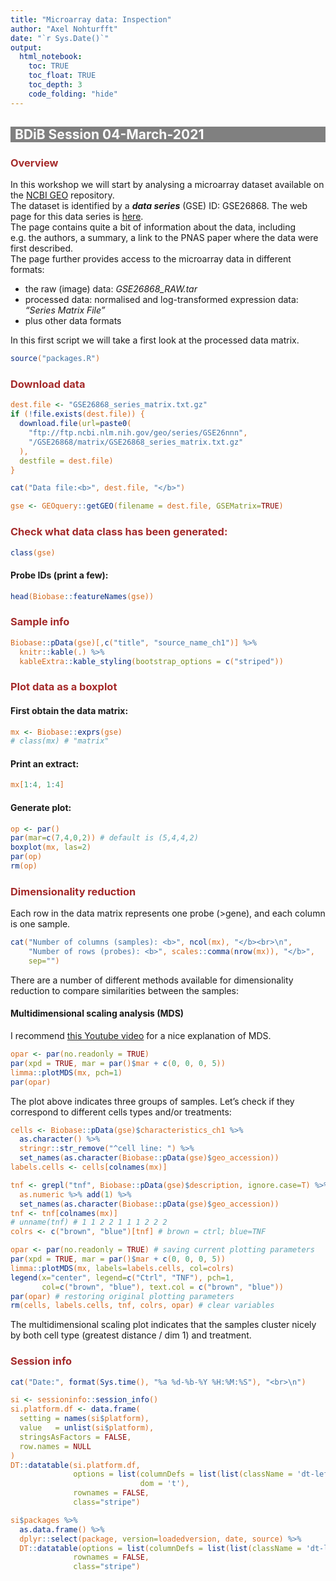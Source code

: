 ```yaml
---
title: "Microarray data: Inspection"
author: "Axel Nohturfft"
date: "`r Sys.Date()`"
output: 
  html_notebook:
    toc: TRUE
    toc_float: TRUE
    toc_depth: 3
    code_folding: "hide"
---
```


<style>
h1 {background: brown;color: white;padding-left: 7px;}
h2 {background: grey;color: white;padding-left: 7px;}
h3 {color: brown;}
code {color: chocolate;}
details p {font-family: monospace;}
</style>



## BDiB Session 04-March-2021  
### Overview  
In this workshop we will start by analysing a microarray dataset available on the [NCBI GEO](https://www.ncbi.nlm.nih.gov/geo/) repository.  
The dataset is identified by a ***data series*** (GSE) ID: GSE26868. The web page for this data series is [here](https://www.ncbi.nlm.nih.gov/geo/query/acc.cgi?acc=GSE26868).  
The page contains quite a bit of information about the data, including e.g. the authors, a summary, a link to the PNAS paper where the data were first described.  
The page further provides access to the microarray data in different formats:  

* the raw (image) data: *GSE26868_RAW.tar*  
* processed data: normalised and log-transformed expression data: *"Series Matrix File"*  
* plus other data formats  

In this first script we will take a first look at the processed data matrix.  

```r
source("packages.R")
```


### Download data    
```r
dest.file <- "GSE26868_series_matrix.txt.gz"
if (!file.exists(dest.file)) {
  download.file(url=paste0(
    "ftp://ftp.ncbi.nlm.nih.gov/geo/series/GSE26nnn",
    "/GSE26868/matrix/GSE26868_series_matrix.txt.gz"
  ),
  destfile = dest.file)
}
```


```r
cat("Data file:<b>", dest.file, "</b>")
```


```r
gse <- GEOquery::getGEO(filename = dest.file, GSEMatrix=TRUE)
```

### Check what data class has been generated:  
```r
class(gse)
```

#### Probe IDs (print a few):
```r
head(Biobase::featureNames(gse))
```

### Sample info  
```r
Biobase::pData(gse)[,c("title", "source_name_ch1")] %>%
  knitr::kable(.) %>% 
  kableExtra::kable_styling(bootstrap_options = c("striped"))
```


### Plot data as a boxplot  
#### First obtain the data matrix:
```r
mx <- Biobase::exprs(gse)
# class(mx) # "matrix"
```


#### Print an extract:  
```r
mx[1:4, 1:4]
```
#### Generate plot:  
```r
op <- par()
par(mar=c(7,4,0,2)) # default is (5,4,4,2)
boxplot(mx, las=2)
par(op)
rm(op)
```
### Dimensionality reduction  
Each row in the data matrix represents one probe (>gene), and each column is one sample.

```r
cat("Number of columns (samples): <b>", ncol(mx), "</b><br>\n",
    "Number of rows (probes): <b>", scales::comma(nrow(mx)), "</b>",
    sep="")
```

There are a number of different methods available for dimensionality reduction to compare similarities between the samples:  

#### Multidimensional scaling analysis (MDS)  
I recommend [this Youtube video](https://youtu.be/GEn-_dAyYME) for a nice explanation of MDS.

```r
opar <- par(no.readonly = TRUE)
par(xpd = TRUE, mar = par()$mar + c(0, 0, 0, 5))
limma::plotMDS(mx, pch=1)
par(opar)
```

The plot above indicates three groups of samples. Let's check if they correspond to different cells types and/or treatments:  

```r
cells <- Biobase::pData(gse)$characteristics_ch1 %>% 
  as.character() %>% 
  stringr::str_remove("^cell line: ") %>% 
  set_names(as.character(Biobase::pData(gse)$geo_accession))
labels.cells <- cells[colnames(mx)]

tnf <- grepl("tnf", Biobase::pData(gse)$description, ignore.case=T) %>% 
  as.numeric %>% add(1) %>% 
  set_names(as.character(Biobase::pData(gse)$geo_accession))
tnf <- tnf[colnames(mx)]
# unname(tnf) # 1 1 2 2 1 1 1 2 2 2
colrs <- c("brown", "blue")[tnf] # brown = ctrl; blue=TNF

opar <- par(no.readonly = TRUE) # saving current plotting parameters
par(xpd = TRUE, mar = par()$mar + c(0, 0, 0, 5))
limma::plotMDS(mx, labels=labels.cells, col=colrs)
legend(x="center", legend=c("Ctrl", "TNF"), pch=1,
       col=c("brown", "blue"), text.col = c("brown", "blue"))
par(opar) # restoring original plotting parameters
rm(cells, labels.cells, tnf, colrs, opar) # clear variables
```

The multidimensional scaling plot indicates that the samples cluster nicely by both cell type (greatest distance / dim 1) and treatment.

### Session info  
```r
cat("Date:", format(Sys.time(), "%a %d-%b-%Y %H:%M:%S"), "<br>\n")
```

```r
si <- sessioninfo::session_info()
si.platform.df <- data.frame(
  setting = names(si$platform),
  value   = unlist(si$platform),
  stringsAsFactors = FALSE,
  row.names = NULL
)
DT::datatable(si.platform.df,
              options = list(columnDefs = list(list(className = 'dt-left', targets = 0:1)),
                             dom = 't'),
              rownames = FALSE,
              class="stripe")

```

```r
si$packages %>% 
  as.data.frame() %>% 
  dplyr::select(package, version=loadedversion, date, source) %>% 
  DT::datatable(options = list(columnDefs = list(list(className = 'dt-left', targets = 0:3))),
              rownames = FALSE,
              class="stripe")
  
```




